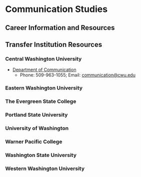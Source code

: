 # Communication Studies {.unnumbered}

## Career Information and Resources

## Transfer Institution Resources

### Central Washington University

-   [Department of Communication](https://www.cwu.edu/communication/)
    -   Phone: 509-963-1055; Email: [communication\@cwu.edu](mailto:communication@cwu.edu)

### Eastern Washington University

### The Evergreen State College

### Portland State University

### University of Washington

### Warner Pacific College

### Washington State University

### Western Washington University
